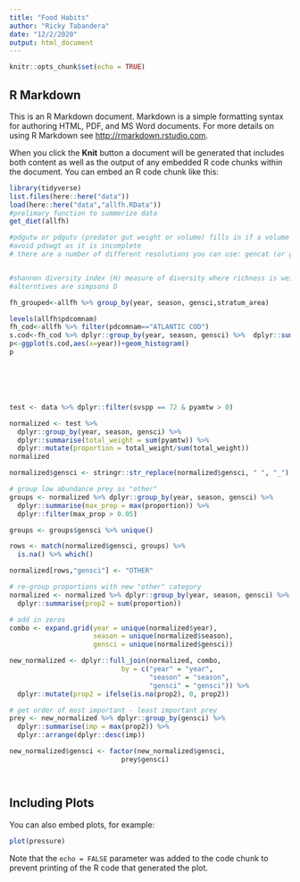 ```yaml
---
title: "Food Habits"
author: "Ricky Tabandera"
date: "12/2/2020"
output: html_document
---
```


```r
knitr::opts_chunk$set(echo = TRUE)
```

## R Markdown

This is an R Markdown document. Markdown is a simple formatting syntax for authoring HTML, PDF, and MS Word documents. For more details on using R Markdown see <http://rmarkdown.rstudio.com>.

When you click the **Knit** button a document will be generated that includes both content as well as the output of any embedded R code chunks within the document. You can embed an R code chunk like this:

```r
library(tidyverse)
list.files(here::here("data"))
load(here::here("data","allfh.RData"))
#prelimary function to summerize data
get_diet(allfh)

#pdgutw or pdgutv (predator gut weight or volume) fills in if a volume was taken (converts to cubic cm to grams and visa versa with pdgutv)
#avoid pdswgt as it is incomplete 
# there are a number of different resolutions you can use: gencat (or gensci) is the coarsest-- all fish, and phyla of inverts; analcat is middle-- fishes to family, inverts to class; and collcat-- fish to species, inverts to class/family some species. Of course most of the diet samples aren't IDed to species due to digestion levels, so many stomachs include fish uncl (fish unclassified), AR (animal remains), or broad categories of fish or invertebrates (e.g. gadid, bivalve etc.).


#shannon diversity index (H) measure of diversity where richness is weighted by evenness where larger index values can either be richer or more even
#alterntives are simpsons D

fh_grouped<-allfh %>% group_by(year, season, gensci,stratum_area)

levels(allfh$pdcomnam)
fh_cod<-allfh %>% filter(pdcomnam=="ATLANTIC COD")
s.cod<-fh_cod %>% dplyr::group_by(year, season, gensci) %>%  dplyr::summarise(total_weight = sum(pyamtw)) 
p<-ggplot(s.cod,aes(x=year))+geom_histogram()
p






test <- data %>% dplyr::filter(svspp == 72 & pyamtw > 0)

normalized <- test %>%
  dplyr::group_by(year, season, gensci) %>%
  dplyr::summarise(total_weight = sum(pyamtw)) %>%
  dplyr::mutate(proportion = total_weight/sum(total_weight)) 
normalized

normalized$gensci <- stringr::str_replace(normalized$gensci, " ", "_")

# group low abundance prey as "other"
groups <- normalized %>% dplyr::group_by(year, season, gensci) %>%
  dplyr::summarise(max_prop = max(proportion)) %>%
  dplyr::filter(max_prop > 0.05)

groups <- groups$gensci %>% unique()

rows <- match(normalized$gensci, groups) %>%
  is.na() %>% which()

normalized[rows,"gensci"] <- "OTHER"

# re-group proportions with new "other" category
normalized <- normalized %>% dplyr::group_by(year, season, gensci) %>%
  dplyr::summarise(prop2 = sum(proportion))

# add in zeros
combo <- expand.grid(year = unique(normalized$year),
                     season = unique(normalized$season),
                     gensci = unique(normalized$gensci))

new_normalized <- dplyr::full_join(normalized, combo, 
                            by = c("year" = "year",
                                   "season" = "season",
                                   "gensci" = "gensci")) %>%
  dplyr::mutate(prop2 = ifelse(is.na(prop2), 0, prop2))

# get order of most important - least important prey
prey <- new_normalized %>% dplyr::group_by(gensci) %>%
  dplyr::summarise(imp = max(prop2)) %>%
  dplyr::arrange(dplyr::desc(imp))

new_normalized$gensci <- factor(new_normalized$gensci, 
                            prey$gensci)




```

## Including Plots

You can also embed plots, for example:

```r
plot(pressure)
```

Note that the `echo = FALSE` parameter was added to the code chunk to prevent printing of the R code that generated the plot.
